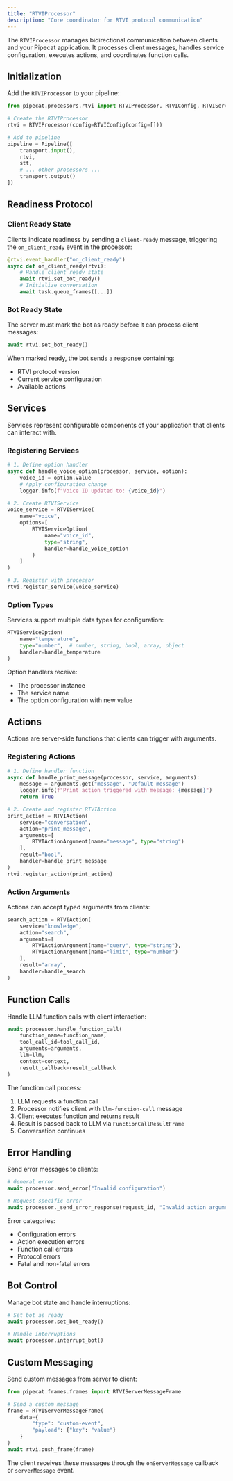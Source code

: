 ```yaml
---
title: "RTVIProcessor"
description: "Core coordinator for RTVI protocol communication"
---
```


The `RTVIProcessor` manages bidirectional communication between clients and your Pipecat application. It processes client messages, handles service configuration, executes actions, and coordinates function calls.

## Initialization

Add the `RTVIProcessor` to your pipeline:

```python
from pipecat.processors.rtvi import RTVIProcessor, RTVIConfig, RTVIServiceConfig

# Create the RTVIProcessor
rtvi = RTVIProcessor(config=RTVIConfig(config=[]))

# Add to pipeline
pipeline = Pipeline([
    transport.input(),
    rtvi,
    stt,
    # ... other processors ...
    transport.output()
])
```

## Readiness Protocol

### Client Ready State

Clients indicate readiness by sending a `client-ready` message, triggering the `on_client_ready` event in the processor:

```python
@rtvi.event_handler("on_client_ready")
async def on_client_ready(rtvi):
    # Handle client ready state
    await rtvi.set_bot_ready()
    # Initialize conversation
    await task.queue_frames([...])
```

### Bot Ready State

The server must mark the bot as ready before it can process client messages:

```python
await rtvi.set_bot_ready()
```

When marked ready, the bot sends a response containing:

- RTVI protocol version
- Current service configuration
- Available actions

## Services

Services represent configurable components of your application that clients can interact with.

### Registering Services

```python
# 1. Define option handler
async def handle_voice_option(processor, service, option):
    voice_id = option.value
    # Apply configuration change
    logger.info(f"Voice ID updated to: {voice_id}")

# 2. Create RTVIService
voice_service = RTVIService(
    name="voice",
    options=[
        RTVIServiceOption(
            name="voice_id",
            type="string",
            handler=handle_voice_option
        )
    ]
)

# 3. Register with processor
rtvi.register_service(voice_service)
```

### Option Types

Services support multiple data types for configuration:

```python
RTVIServiceOption(
    name="temperature",
    type="number",  # number, string, bool, array, object
    handler=handle_temperature
)
```

Option handlers receive:

- The processor instance
- The service name
- The option configuration with new value

## Actions

Actions are server-side functions that clients can trigger with arguments.

### Registering Actions

```python
# 1. Define handler function
async def handle_print_message(processor, service, arguments):
    message = arguments.get("message", "Default message")
    logger.info(f"Print action triggered with message: {message}")
    return True

# 2. Create and register RTVIAction
print_action = RTVIAction(
    service="conversation",
    action="print_message",
    arguments=[
        RTVIActionArgument(name="message", type="string")
    ],
    result="bool",
    handler=handle_print_message
)
rtvi.register_action(print_action)
```

### Action Arguments

Actions can accept typed arguments from clients:

```python
search_action = RTVIAction(
    service="knowledge",
    action="search",
    arguments=[
        RTVIActionArgument(name="query", type="string"),
        RTVIActionArgument(name="limit", type="number")
    ],
    result="array",
    handler=handle_search
)
```

## Function Calls

Handle LLM function calls with client interaction:

```python
await processor.handle_function_call(
    function_name=function_name,
    tool_call_id=tool_call_id,
    arguments=arguments,
    llm=llm,
    context=context,
    result_callback=result_callback
)
```

The function call process:

1. LLM requests a function call
2. Processor notifies client with `llm-function-call` message
3. Client executes function and returns result
4. Result is passed back to LLM via `FunctionCallResultFrame`
5. Conversation continues

## Error Handling

Send error messages to clients:

```python
# General error
await processor.send_error("Invalid configuration")

# Request-specific error
await processor._send_error_response(request_id, "Invalid action arguments")
```

Error categories:

- Configuration errors
- Action execution errors
- Function call errors
- Protocol errors
- Fatal and non-fatal errors

## Bot Control

Manage bot state and handle interruptions:

```python
# Set bot as ready
await processor.set_bot_ready()

# Handle interruptions
await processor.interrupt_bot()
```

## Custom Messaging

Send custom messages from server to client:

```python
from pipecat.frames.frames import RTVIServerMessageFrame

# Send a custom message
frame = RTVIServerMessageFrame(
    data={
        "type": "custom-event",
        "payload": {"key": "value"}
    }
)
await rtvi.push_frame(frame)
```

The client receives these messages through the `onServerMessage` callback or `serverMessage` event.
